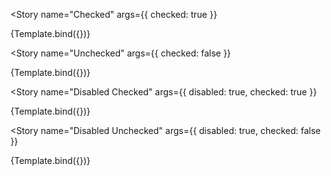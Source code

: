 

<Meta
  title="Components/Checkboxes/CommonCheckbox"
  decorators={decorators}
/>


<Story
  name="Checked"
  args={{ checked: true }}
>
  {Template.bind({})}
</Story>

<Story
  name="Unchecked"
  args={{ checked: false }}
>
  {Template.bind({})}
</Story>

<Story
  name="Disabled Checked"
  args={{ disabled: true, checked: true }}
>
  {Template.bind({})}
</Story>

<Story
  name="Disabled Unchecked"
  args={{ disabled: true, checked: false }}
>
  {Template.bind({})}
</Story>
